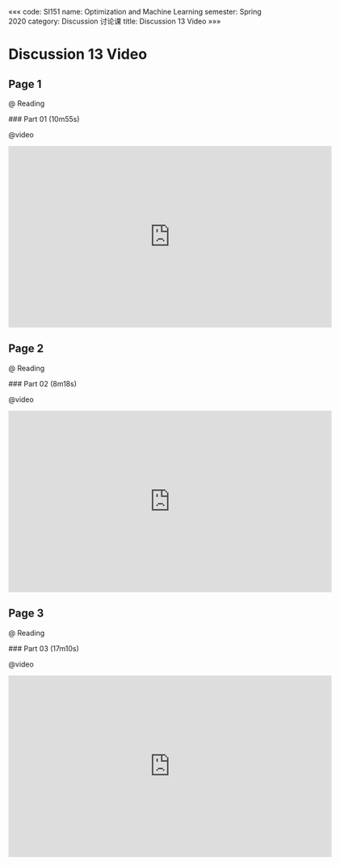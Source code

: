 «««
code: SI151
name: Optimization and Machine Learning
semester: Spring 2020
category: Discussion 讨论课
title: Discussion 13 Video
»»»

# Discussion 13 Video

## Page 1

@ Reading

<div class="markdown-body">
### Part 01 (10m55s)
</div>

@video

<iframe src="https://watchsb.com/e/k50kgcgf5w51.html" frameborder=0 marginwidth=0 marginheight=0 scrolling=no width=640 height=360 allowfullscreen></iframe>


## Page 2

@ Reading

<div class="markdown-body">
### Part 02 (8m18s)
</div>

@video

<iframe src="https://watchsb.com/e/cwg13ve6k40v.html" frameborder=0 marginwidth=0 marginheight=0 scrolling=no width=640 height=360 allowfullscreen></iframe>


## Page 3

@ Reading

<div class="markdown-body">
### Part 03 (17m10s)
</div>

@video

<iframe src="https://watchsb.com/e/znwqtz4avryc.html" frameborder=0 marginwidth=0 marginheight=0 scrolling=no width=640 height=360 allowfullscreen></iframe>



